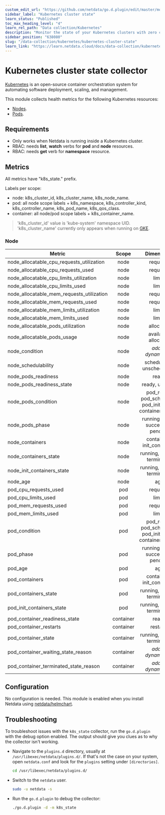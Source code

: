 ```yaml
---
custom_edit_url: "https://github.com/netdata/go.d.plugin/edit/master/modules/k8s_state/README.md"
sidebar_label: "Kubernetes cluster state"
learn_status: "Published"
toc_max_heading_level: "4"
learn_rel_path: "Data collection/Kubernetes"
description: "Monitor the state of your Kubernetes clusters with zero configuration, per-second metric granularity, and interactive visualizations."
sidebar_position: "638080"
slug: "/data-collection/kubernetes/kubernetes-cluster-state"
learn_link: "https://learn.netdata.cloud/docs/data-collection/kubernetes/kubernetes-cluster-state"
---
```



# Kubernetes cluster state collector

[Kubernetes](https://kubernetes.io/) is an open-source container orchestration system for automating software
deployment, scaling, and management.

This module collects health metrics for the following Kubernetes resources:

- [Nodes](https://kubernetes.io/docs/concepts/architecture/nodes/).
- [Pods](https://kubernetes.io/docs/concepts/workloads/pods/).

## Requirements

- Only works when Netdata is running inside a Kubernetes cluster.
- RBAC: needs **list**, **watch** verbs for **pod** and **node** resources.
- RBAC: needs **get** verb for **namespace** resource.

## Metrics

All metrics have "k8s_state." prefix.

Labels per scope:

- node: k8s_cluster_id, k8s_cluster_name, k8s_node_name.
- pod: all node scope labels + k8s_namespace, k8s_controller_kind, k8s_controller_name, k8s_pod_name, k8s_qos_class.
- container: all node/pod scope labels + k8s_container_name.

> 'k8s_cluster_id' value is 'kube-system' namespace UID. 'k8s_cluster_name' currently only appears when running
> on [GKE](https://cloud.google.com/kubernetes-engine).

### Node

| Metric                                    |   Scope   |                           Dimensions                            |   Units    |
|-------------------------------------------|:---------:|:---------------------------------------------------------------:|:----------:|
| node_allocatable_cpu_requests_utilization |   node    |                            requests                             |     %      |
| node_allocatable_cpu_requests_used        |   node    |                            requests                             |  millicpu  |
| node_allocatable_cpu_limits_utilization   |   node    |                             limits                              |     %      |
| node_allocatable_cpu_limits_used          |   node    |                             limits                              |  millicpu  |
| node_allocatable_mem_requests_utilization |   node    |                            requests                             |     %      |
| node_allocatable_mem_requests_used        |   node    |                            requests                             |   bytes    |
| node_allocatable_mem_limits_utilization   |   node    |                             limits                              |     %      |
| node_allocatable_mem_limits_used          |   node    |                             limits                              |   bytes    |
| node_allocatable_pods_utilization         |   node    |                            allocated                            |     %      |
| node_allocatable_pods_usage               |   node    |                      available, allocated                       |    pods    |
| node_condition                            |   node    |                    <i>added dynamically</i>                     |   status   |
| node_schedulability                       |   node    |                   schedulable, unschedulable                    |   state    |
| node_pods_readiness                       |   node    |                              ready                              |     %      |
| node_pods_readiness_state                 |   node    |                         ready, unready                          |    pods    |
| node_pods_condition                       |   node    | pod_ready, pod_scheduled,<br/>pod_initialized, containers_ready |    pods    |
| node_pods_phase                           |   node    |               running, failed, succeeded, pending               |    pods    |
| node_containers                           |   node    |                   containers, init_containers                   | containers |
| node_containers_state                     |   node    |                  running, waiting, terminated                   | containers |
| node_init_containers_state                |   node    |                  running, waiting, terminated                   | containers |
| node_age                                  |   node    |                               age                               |  seconds   |
| pod_cpu_requests_used                     |    pod    |                            requests                             |  millicpu  |
| pod_cpu_limits_used                       |    pod    |                             limits                              |  millicpu  |
| pod_mem_requests_used                     |    pod    |                            requests                             |   bytes    |
| pod_mem_limits_used                       |    pod    |                             limits                              |   bytes    |
| pod_condition                             |    pod    | pod_ready, pod_scheduled,<br/>pod_initialized, containers_ready |   state    |
| pod_phase                                 |    pod    |               running, failed, succeeded, pending               |   state    |
| pod_age                                   |    pod    |                               age                               |  seconds   |
| pod_containers                            |    pod    |                   containers, init_containers                   | containers |
| pod_containers_state                      |    pod    |                  running, waiting, terminated                   | containers |
| pod_init_containers_state                 |    pod    |                  running, waiting, terminated                   | containers |
| pod_container_readiness_state             | container |                              ready                              |   state    |
| pod_container_restarts                    | container |                            restarts                             |  restarts  |
| pod_container_state                       | container |                  running, waiting, terminated                   |   state    |
| pod_container_waiting_state_reason        | container |                    <i>added dynamically</i>                     |   state    |
| pod_container_terminated_state_reason     | container |                    <i>added dynamically</i>                     |   state    |

## Configuration

No configuration is needed. This module is enabled when you install Netdata
using [netdata/helmchart](https://github.com/netdata/helmchart#netdata-helm-chart-for-kubernetes-deployments).

## Troubleshooting

To troubleshoot issues with the `k8s_state` collector, run the `go.d.plugin` with the debug option enabled. The
output should give you clues as to why the collector isn't working.

- Navigate to the `plugins.d` directory, usually at `/usr/libexec/netdata/plugins.d/`. If that's not the case on
  your system, open `netdata.conf` and look for the `plugins` setting under `[directories]`.

  ```bash
  cd /usr/libexec/netdata/plugins.d/
  ```

- Switch to the `netdata` user.

  ```bash
  sudo -u netdata -s
  ```

- Run the `go.d.plugin` to debug the collector:

  ```bash
  ./go.d.plugin -d -m k8s_state
  ```
